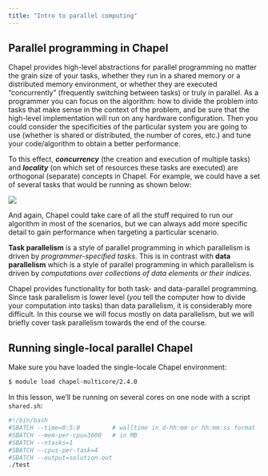 ```yaml
---
title: "Intro to parallel computing"
---
```


<!-- ## Quick review of the previous sessions -->

<!-- - we wrote the serial version of the 2D heat transfer solver in Chapel `baseSolver.chpl`: initial T=25, zero -->
<!--   boundary conditions on the left/upper sides, and linearly increasing temperature on the boundary for the -->
<!--   right/bottom sides; the temperature should converge to a steady state -->
<!-- - it optionally took the following `config` variables from the command line: _rows_, _cols_, _niter_, _iout_, -->
<!--   _jout_, _tolerance_, _nout_ -->
<!-- - we ran the benchmark solution to convergence after 7750 iterations -->

<!-- ```sh -->
<!-- $ ./baseSolver --rows=650 --iout=200 --niter=10_000 --tolerance=0.002 --nout=1000 -->
<!-- ``` -->

<!-- - we learned how to time individual sections of the code -->
<!-- - we saw that `--fast` flag sped up calculation by ~100X -->

## Parallel programming in Chapel

Chapel provides high-level abstractions for parallel programming no matter the grain size of your tasks,
whether they run in a shared memory or a distributed memory environment, or whether they are executed
"concurrently" (frequently switching between tasks) or truly in parallel. As a programmer you can focus on the
algorithm: how to divide the problem into tasks that make sense in the context of the problem, and be sure
that the high-level implementation will run on any hardware configuration. Then you could consider the
specificities of the particular system you are going to use (whether is shared or distributed, the number of
cores, etc.) and tune your code/algorithm to obtain a better performance.

To this effect, **_concurrency_** (the creation and execution of multiple tasks) and **_locality_** (on which
set of resources these tasks are executed) are orthogonal (separate) concepts in Chapel. For example, we could
have a set of several tasks that would be running as shown below:

![](/fig/orthogonal.png)

<!-- ``` -->
<!-- a. concurrently by the same processor in a single compute node (**serial local** code), -->
<!-- b. in parallel by several processors in a single compute node (**parallel local** code), -->
<!-- c. in parallel by several processors distributed in different compute nodes (**parallel distributed** -->
<!--    code), or -->
<!-- d. serially (one by one) by several processors distributed in different compute nodes (**serial -->
<!--    distributed** code -- yes, this is possible in Chapel) -->
<!-- ``` -->
<!-- Similarly, each of these tasks could be using variables located in: -->
<!-- ``` -->
<!-- a. the local memory on the compute node where it is running, or -->
<!-- b. on distributed memory located in other compute nodes. -->
<!-- ``` -->

And again, Chapel could take care of all the stuff required to run our algorithm in most of the
scenarios, but we can always add more specific detail to gain performance when targeting a particular
scenario.

::: {.callout-note}
**Task parallelism** is a style of parallel programming in which parallelism is driven by
*programmer-specified tasks*. This is in contrast with **data parallelism** which is a style of
parallel programming in which parallelism is driven by *computations over collections of data elements
or their indices*.
:::

Chapel provides functionality for both task- and data-parallel programming. Since task parallelism is lower
level (*you* tell the computer how to divide your computation into tasks) than data parallelism, it is
considerably more difficult. In this course we will focus mostly on data parallelism, but we will briefly
cover task parallelism towards the end of the course.







## Running single-local parallel Chapel

Make sure you have loaded the single-locale Chapel environment:

```sh
$ module load chapel-multicore/2.4.0
```

<!-- ```sh -->
<!-- source /project/def-sponsor00/shared/syncHPC/startSingleLocale.sh -->
<!-- ``` -->

In this lesson, we'll be running on several cores on one node with a script `shared.sh`:

```sh
#!/bin/bash
#SBATCH --time=0:5:0         # walltime in d-hh:mm or hh:mm:ss format
#SBATCH --mem-per-cpu=3600   # in MB
#SBATCH --ntasks=1
#SBATCH --cpus-per-task=4
#SBATCH --output=solution.out
./test
```
